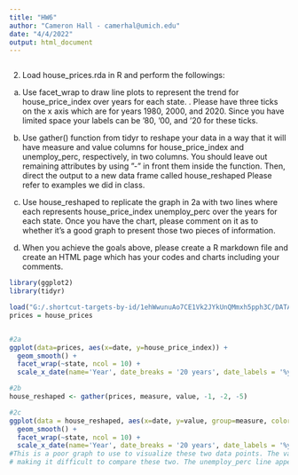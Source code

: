 ```yaml
---
title: "HW6"
author: "Cameron Hall - camerhal@umich.edu"
date: "4/4/2022"
output: html_document
---
```


```r
```

2. Load house_prices.rda in R and perform the followings:

 (a) Use facet_wrap to draw line plots to represent the trend for house_price_index over years for each state. .
 Please have three ticks on the x axis which are for years 1980, 2000, and 2020. Since you have limited space your
 labels can be ’80, ’00, and ’20 for these ticks.

 (b) Use gather() function from tidyr to reshape your data in a way that it will have measure and value columns
 for house_price_index and unemploy_perc, respectively, in two columns. You should leave out remaining
 attributes by using ”-” in front them inside the function. Then, direct the output to a new data frame called
 house_reshaped Please refer to examples we did in class.

 (c) Use house_reshaped to replicate the graph in 2a with two lines where each represents house_price_index
  unemploy_perc over the years for each state. Once you have the chart, please comment on it as to whether
 it’s a good graph to present those two pieces of information.

 (d) When you achieve the goals above, please create a R markdown file and create an HTML page which has your
 codes and charts including your comments.


```r
library(ggplot2)
library(tidyr)

load("G:/.shortcut-targets-by-id/1ehWwunuAo7CE1Vk2JYkUnQMmxh5pph3C/DATA/house_prices.rda")
prices = house_prices


#2a
ggplot(data=prices, aes(x=date, y=house_price_index)) +
  geom_smooth() +
  facet_wrap(~state, ncol = 10) +
  scale_x_date(name='Year', date_breaks = '20 years', date_labels = '%y', limits = as.Date(c('1964-01-01', '2026-01-01'), breaks = as.Date(c('1980-01-01', '2020-01-01'))))

#2b
house_reshaped <- gather(prices, measure, value, -1, -2, -5) 

#2c
ggplot(data = house_reshaped, aes(x=date, y=value, group=measure, color=measure)) +
  geom_smooth() +
  facet_wrap(~state, ncol = 10) +
  scale_x_date(name='Year', date_breaks = '20 years', date_labels = '%y', limits = as.Date(c('1964-01-01', '2026-01-01'), breaks = as.Date(c('1980-01-01', '2020-01-01'))))
#This is a poor graph to use to visualize these two data points. The values for house_price_index are significantly larger than values for unemploy_perc,
# making it difficult to compare these two. The unemploy_perc line appears almost flat because of a small scale.  

```